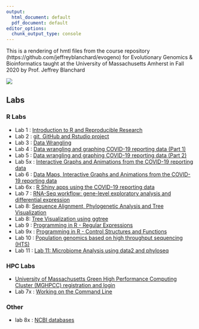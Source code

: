 ```yaml
---
output:
  html_document: default
  pdf_document: default
editor_options: 
  chunk_output_type: console
---
```


This is a rendering of hmtl files from the course repository  (https://github.com/jeffreyblanchard/evogeno) for Evolutionary Genomics & Bioinformatics taught at the University of Massachusetts Amherst in Fall 2020 by Prof. Jeffrey Blanchard

![](images/HF_portrait3.png)

## Labs

### R Labs

* Lab 1 : [Introduction to R and Reproducible Research](EvoGeno_Lab1.html)
* Lab 2 : [git, GitHub and Rstudio project](EvoGeno_Lab2_GitHub.html)
* Lab 3 : [Data Wrangling](EvoGeno_Lab3_Data_Wrangling.html)
* Lab 4 : [Data wrangling and graphing COVID-19 reporting data (Part 1)](EvoGeno_Lab4_covid.html)
* Lab 5 : [Data wrangling and graphing COVID-19 reporting data (Part 2)](EvoGeno_Lab5_covid.html)
* Lab 5x : [Interactive Graphs and Animations from the COVID-19 reporting data](EvoGeno_Lab5x_interactive_graphs.html)
* Lab 6 : [Data Maps, Interactive Graphs and Animations from the COVID-19 reporting data](EvoGeno_Lab6_maps.html)
* Lab 6x : [R Shiny apps using the COVID-19 reporting data](EvoGeno_Lab6x_Shiny.html)
* Lab 7 : [RNA-Seq workflow: gene-level exploratory analysis and differential expression](EvoGeno_Lab7_rnaseq.html)
* Lab 8: [Sequence Alignment, Phylogenetic Analysis and Tree Visualization](EvoGeno_Lab8_phylogenetic.html)
* Lab 8: [Tree Visualization using ggtree](ggtree_tutorial.html)
* Lab 9 : [Programming in R - Regular Expressions](EvoGeno_Lab9_stringr.html)
* Lab 9x : [Programming in R - Control Structures and Functions](EvoGeno_Lab9x_progR_loops.html)
* Lab 10 : [Population genomics based on high throughput sequencing (HTS)](EvoGeno_Lab10_SNP.html)
* Lab 11 : [Lab 11: Microbiome Analysis using data2 and phyloseq](EvoGeno_Lab11_phyloseq.html)

### HPC Labs
* [University of Massachusetts Green High Performance Computing Cluster (MGHPCC) registration and login](EvoGeno_Labx_MGHPCC.html)
* Lab 7x : [Working on the Command Line](EvoGeno_Lab7x_cmd.html)

### Other
* lab 8x : [NCBI databases](EvoGeno_Lab8x_blast_msa.html)
